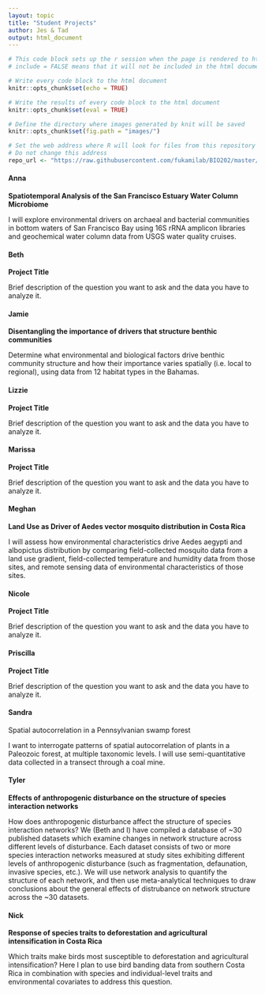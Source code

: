 ```yaml
---
layout: topic
title: "Student Projects"
author: Jes & Tad
output: html_document
---
```


```r
# This code block sets up the r session when the page is rendered to html
# include = FALSE means that it will not be included in the html document

# Write every code block to the html document 
knitr::opts_chunk$set(echo = TRUE)

# Write the results of every code block to the html document 
knitr::opts_chunk$set(eval = TRUE)

# Define the directory where images generated by knit will be saved
knitr::opts_chunk$set(fig.path = "images/")

# Set the web address where R will look for files from this repository
# Do not change this address
repo_url <- "https://raw.githubusercontent.com/fukamilab/BIO202/master/"
```

#### Anna

**Spatiotemporal Analysis of the San Francisco Estuary Water Column Microbiome**

I will explore environmental drivers on archaeal and bacterial communities in bottom waters of San Francisco Bay using 16S rRNA amplicon libraries and geochemical water column data from USGS water quality cruises.


#### Beth

**Project Title**

Brief description of the question you want to ask and the data you have to analyze it.


#### Jamie

**Disentangling the importance of drivers that structure benthic communities**  

Determine what environmental and biological factors drive benthic community structure and how their importance varies spatially (i.e. local to regional), using data from 12 habitat types in the Bahamas.  

#### Lizzie

**Project Title**

Brief description of the question you want to ask and the data you have to analyze it.


#### Marissa

**Project Title**

Brief description of the question you want to ask and the data you have to analyze it.


#### Meghan

**Land Use as Driver of Aedes vector mosquito distribution in Costa Rica**

I will assess how environmental characteristics drive Aedes aegypti and albopictus distribution by comparing field-collected mosquito data from a land use gradient, field-collected temperature and humidity data from those sites, and remote sensing data of environmental characteristics of those sites.


#### Nicole

**Project Title**

Brief description of the question you want to ask and the data you have to analyze it.


#### Priscilla

**Project Title**

Brief description of the question you want to ask and the data you have to analyze it.


#### Sandra

Spatial autocorrelation in a Pennsylvanian swamp forest

I want to interrogate patterns of spatial autocorrelation of plants in a Paleozoic forest, at multiple taxonomic levels. I will use semi-quantitative data collected in a transect through a coal mine.


#### Tyler

**Effects of anthropogenic disturbance on the structure of species interaction networks**


How does anthropogenic disturbance affect the structure of species interaction networks? We (Beth and I) have compiled a database of ~30 published datasets which examine changes in network structure across different levels of disturbance. Each dataset consists of two or more species interaction networks measured at study sites exhibiting different levels of anthropogenic disturbance (such as fragmentation, defaunation, invasive species, etc.). We will use network analysis to quantify the structure of each network, and then use meta-analytical techniques to draw conclusions about the general effects of distrubance on network structure across the ~30 datasets.


#### Nick

**Response of species traits to deforestation and agricultural intensification in Costa Rica**


Which traits make birds most susceptible to deforestation and agricultural intensification? Here I plan to use bird banding data from southern Costa Rica in combination with species and individual-level traits and environmental covariates to address this question.


